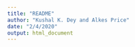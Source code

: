 ```yaml
---
title: "README"
author: "Kushal K. Dey and Alkes Price"
date: "2/4/2020"
output: html_document
---
```


